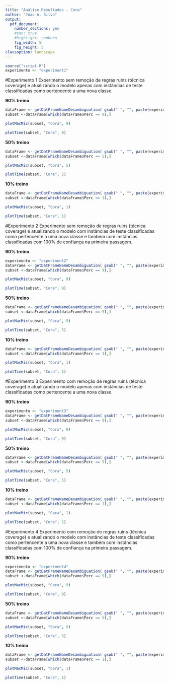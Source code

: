 ```yaml
---
title: "Análise Resultados - Cora"
author: "Joao A. Silva"
output: 
  pdf_document: 
    number_sections: yes
    #toc: true
    #highlight: zenburn
    fig_width: 5
    fig_height: 5
classoption: landscape
---
```


```r
source("script.R")
experimento <- "experiment1"

```

#Experimento 1
Experimento sem remoção de regras ruins (técnica coverage) e atualizando o modelo apenas com instâncias de teste classificadas como pertencente a uma nova classe.

\pagebreak

**90% treino**

```r
dataFrame <- getDatFrameNameDesambiguation( gsub(" ", "", paste(experimento,"/","cora2/cora9" )), 9)
subset <-dataFrame[which(dataFrame$Perc == 9),]

plotMacMic(subset, "Cora", 9)

```
```r
plotTime(subset, "Cora", 9)

```

\pagebreak

**50% treino**

```r
dataFrame <- getDatFrameNameDesambiguation( gsub(" ", "", paste(experimento,"/","cora2/cora5" )), 5)
subset <-dataFrame[which(dataFrame$Perc == 5),]

plotMacMic(subset, "Cora", 5)

```
```r
plotTime(subset, "Cora", 5)

```

\pagebreak

**10% treino**

```r
dataFrame <- getDatFrameNameDesambiguation( gsub(" ", "", paste(experimento,"/","cora2/cora1" )), 1)
subset <-dataFrame[which(dataFrame$Perc == 1),]

plotMacMic(subset, "Cora", 1)

```
```r
plotTime(subset, "Cora", 1)

```

\pagebreak


#Experimento 2
Experimento sem remoção de regras ruins (técnica coverage) e atualizando o modelo  com instâncias de teste classificadas como pertencente a uma nova classe e também com instâncias classificadas com 100% de confiança na primeira passagem.

\pagebreak

**90% treino**

```r
experimento <- "experiment2"
dataFrame <- getDatFrameNameDesambiguation( gsub(" ", "", paste(experimento,"/","cora2/cora9" )), 9)
subset <-dataFrame[which(dataFrame$Perc == 9),]

plotMacMic(subset, "Cora", 9)

```
```r
plotTime(subset, "Cora", 9)

```

\pagebreak

**50% treino**

```r
dataFrame <- getDatFrameNameDesambiguation( gsub(" ", "", paste(experimento,"/","cora2/cora5" )), 5)
subset <-dataFrame[which(dataFrame$Perc == 5),]

plotMacMic(subset, "Cora", 5)

```
```r
plotTime(subset, "Cora", 5)

```

\pagebreak

**10% treino**

```r
dataFrame <- getDatFrameNameDesambiguation( gsub(" ", "", paste(experimento,"/","cora2/cora1" )), 1)
subset <-dataFrame[which(dataFrame$Perc == 1),]

plotMacMic(subset, "Cora", 1)

```
```r
plotTime(subset, "Cora", 1)

```

\pagebreak


#Experimento 3
Experimento com remoção de regras ruins (técnica coverage) e atualizando o modelo  apenas com instâncias de teste classificadas como pertencente a uma nova classe.

\pagebreak

**90% treino**

```r
experimento <- "experiment3"
dataFrame <- getDatFrameNameDesambiguation( gsub(" ", "", paste(experimento,"/","cora2/cora9" )), 9)
subset <-dataFrame[which(dataFrame$Perc == 9),]

plotMacMic(subset, "Cora", 9)

```
```r
plotTime(subset, "Cora", 9)

```

\pagebreak

**50% treino**

```r
dataFrame <- getDatFrameNameDesambiguation( gsub(" ", "", paste(experimento,"/","cora2/cora5" )), 5)
subset <-dataFrame[which(dataFrame$Perc == 5),]

plotMacMic(subset, "Cora", 5)

```
```r
plotTime(subset, "Cora", 5)

```

\pagebreak

**10% treino**

```r
dataFrame <- getDatFrameNameDesambiguation( gsub(" ", "", paste(experimento,"/","cora2/cora1" )), 1)
subset <-dataFrame[which(dataFrame$Perc == 1),]

plotMacMic(subset, "Cora", 1)

```
```r
plotTime(subset, "Cora", 1)

```

\pagebreak

#Experimento 4
Experimento com remoção de regras ruins (técnica coverage) e atualizando o modelo  com instâncias de teste classificadas como pertencente a uma nova classe e também com instâncias classificadas com 100% de confiança na primeira passagem.

\pagebreak

**90% treino**

```r
experimento <- "experiment4"
dataFrame <- getDatFrameNameDesambiguation( gsub(" ", "", paste(experimento,"/","cora2/cora9" )), 9)
subset <-dataFrame[which(dataFrame$Perc == 9),]

plotMacMic(subset, "Cora", 9)

```
```r
plotTime(subset, "Cora", 9)

```

\pagebreak

**50% treino**

```r
dataFrame <- getDatFrameNameDesambiguation( gsub(" ", "", paste(experimento,"/","cora2/cora5" )), 5)
subset <-dataFrame[which(dataFrame$Perc == 5),]

plotMacMic(subset, "Cora", 5)

```
```r
plotTime(subset, "Cora", 5)

```

\pagebreak

**10% treino**

```r
dataFrame <- getDatFrameNameDesambiguation( gsub(" ", "", paste(experimento,"/","cora2/cora1" )), 1)
subset <-dataFrame[which(dataFrame$Perc == 1),]

plotMacMic(subset, "Cora", 1)

```
```r
plotTime(subset, "Cora", 1)

```


\pagebreak